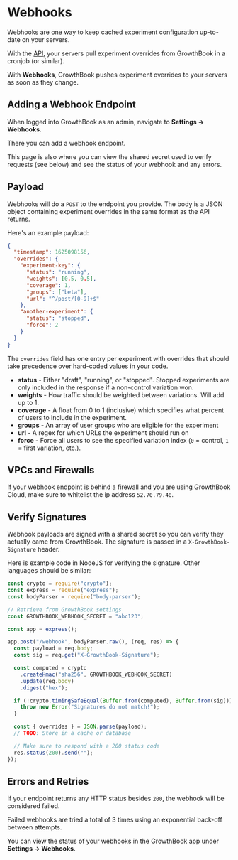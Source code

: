 # Webhooks

Webhooks are one way to keep cached experiment configuration up-to-date on your servers.

With the [API](/app/api), your servers pull experiment overrides from GrowthBook in a cronjob (or similar).

With **Webhooks**, GrowthBook pushes experiment overrides to your servers as soon as they change.

## Adding a Webhook Endpoint

When logged into GrowthBook as an admin, navigate to **Settings -> Webhooks**.

There you can add a webhook endpoint.

This page is also where you can view the shared secret used to verify requests (see below) and see the status of your webhook and any errors.

## Payload

Webhooks will do a `POST` to the endpoint you provide. The body is a JSON object containing experiment overrides in the same format as the API returns.

Here's an example payload:

```json
{
  "timestamp": 1625098156,
  "overrides": {
    "experiment-key": {
      "status": "running",
      "weights": [0.5, 0.5],
      "coverage": 1,
      "groups": ["beta"],
      "url": "^/post/[0-9]+$"
    },
    "another-experiment": {
      "status": "stopped",
      "force": 2
    }
  }
}
```

The `overrides` field has one entry per experiment with overrides that should take precedence over hard-coded values in your code.

- **status** - Either "draft", "running", or "stopped". Stopped experiments are only included in the response if a non-control variation won.
- **weights** - How traffic should be weighted between variations. Will add up to 1.
- **coverage** - A float from 0 to 1 (inclusive) which specifies what percent of users to include in the experiment.
- **groups** - An array of user groups who are eligible for the experiment
- **url** - A regex for which URLs the experiment should run on
- **force** - Force all users to see the specified variation index (`0` = control, `1` = first variation, etc.).

## VPCs and Firewalls

If your webhook endpoint is behind a firewall and you are using GrowthBook Cloud, make sure to whitelist the ip address `52.70.79.40`.

## Verify Signatures

Webhook payloads are signed with a shared secret so you can verify they actually came from GrowthBook. The signature is passed in a `X-GrowthBook-Signature` header.

Here is example code in NodeJS for verifying the signature. Other languages should be similar:

```js
const crypto = require("crypto");
const express = require("express");
const bodyParser = require("body-parser");

// Retrieve from GrowthBook settings
const GROWTHBOOK_WEBHOOK_SECRET = "abc123";

const app = express();

app.post("/webhook", bodyParser.raw(), (req, res) => {
  const payload = req.body;
  const sig = req.get("X-GrowthBook-Signature");

  const computed = crypto
    .createHmac("sha256", GROWTHBOOK_WEBHOOK_SECRET)
    .update(req.body)
    .digest("hex");

  if (!crypto.timingSafeEqual(Buffer.from(computed), Buffer.from(sig))) {
    throw new Error("Signatures do not match!");
  }

  const { overrides } = JSON.parse(payload);
  // TODO: Store in a cache or database

  // Make sure to respond with a 200 status code
  res.status(200).send("");
});
```

## Errors and Retries

If your endpoint returns any HTTP status besides `200`, the webhook will be considered failed.

Failed webhooks are tried a total of 3 times using an exponential back-off between attempts.

You can view the status of your webhooks in the GrowthBook app under **Settings -> Webhooks**.
